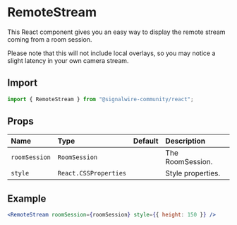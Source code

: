 # RemoteStream

This React component gives you an easy way to display the remote stream coming from a room session.

Please note that this will not include local overlays, so you may notice a
slight latency in your own camera stream.

## Import

```jsx
import { RemoteStream } from "@signalwire-community/react";
```

## Props

<div className="lightTable" />

| Name          | Type                  | Default | Description       |
| :------------ | :-------------------- | :------ | :---------------- |
| `roomSession` | `RoomSession`         |         | The RoomSession.  |
| `style`       | `React.CSSProperties` |         | Style properties. |

## Example

```jsx
<RemoteStream roomSession={roomSession} style={{ height: 150 }} />
```
